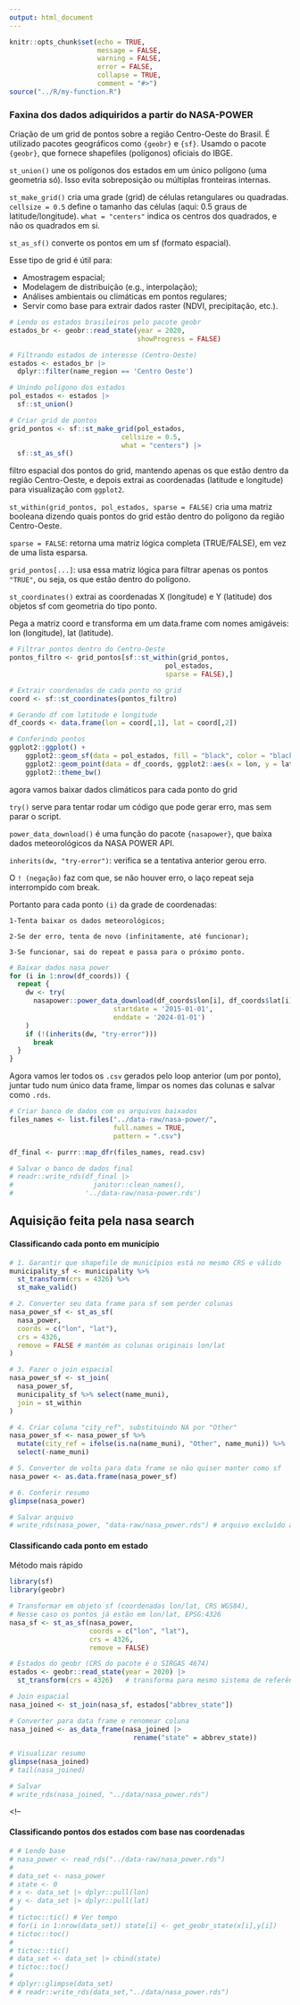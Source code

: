 ```yaml
---
output: html_document
---
```


```r
knitr::opts_chunk$set(echo = TRUE,
                      message = FALSE,
                      warning = FALSE,
                      error = FALSE,
                      collapse = TRUE,
                      comment = "#>")
source("../R/my-function.R")
```

### Faxina dos dados adiquiridos a partir do NASA-POWER

Criação de um grid de pontos sobre a região Centro-Oeste do Brasil. É utilizado pacotes geográficos como `{geobr}` e `{sf}`. Usamdo o pacote `{geobr}`, que fornece shapefiles (polígonos) oficiais do IBGE.

`st_union()` une os polígonos dos estados em um único polígono (uma geometria só). Isso evita sobreposição ou múltiplas fronteiras internas.

`st_make_grid()` cria uma grade (grid) de células retangulares ou quadradas. `cellsize = 0.5` define o tamanho das células (aqui: 0.5 graus de latitude/longitude). `what = "centers"` indica os centros dos quadrados, e não os quadrados em si.

`st_as_sf()` converte os pontos em um sf (formato espacial).

Esse tipo de grid é útil para:

-   Amostragem espacial;\
-   Modelagem de distribuição (e.g., interpolação);\
-   Análises ambientais ou climáticas em pontos regulares;\
-   Servir como base para extrair dados raster (NDVI, precipitação, etc.).

```r
# Lendo os estados brasileiros pelo pacote geobr
estados_br <- geobr::read_state(year = 2020, 
                                showProgress = FALSE)

# Filtrando estados de interesse (Centro-Oeste)
estados <- estados_br |> 
  dplyr::filter(name_region == 'Centro Oeste')

# Unindo polígono dos estados
pol_estados <- estados |> 
  sf::st_union()

# Criar grid de pontos
grid_pontos <- sf::st_make_grid(pol_estados, 
                            cellsize = 0.5, 
                            what = "centers") |> 
  sf::st_as_sf()
```

filtro espacial dos pontos do grid, mantendo apenas os que estão dentro da região Centro-Oeste, e depois extrai as coordenadas (latitude e longitude) para visualização com `ggplot2`.

`st_within(grid_pontos, pol_estados, sparse = FALSE)` cria uma matriz booleana dizendo quais pontos do grid estão dentro do polígono da região Centro-Oeste.

`sparse = FALSE`: retorna uma matriz lógica completa (TRUE/FALSE), em vez de uma lista esparsa.

`grid_pontos[...]`: usa essa matriz lógica para filtrar apenas os pontos `"TRUE"`, ou seja, os que estão dentro do polígono.

`st_coordinates()` extrai as coordenadas X (longitude) e Y (latitude) dos objetos sf com geometria do tipo ponto.

Pega a matriz coord e transforma em um data.frame com nomes amigáveis: lon (longitude), lat (latitude).

```r
# Filtrar pontos dentro do Centro-Oeste
pontos_filtro <- grid_pontos[sf::st_within(grid_pontos, 
                                       pol_estados, 
                                       sparse = FALSE),]

# Extrair coordenadas de cada ponto no grid
coord <- sf::st_coordinates(pontos_filtro)

# Gerando df com latitude e longitude
df_coords <- data.frame(lon = coord[,1], lat = coord[,2])

# Conferindo pontos
ggplot2::ggplot() +
    ggplot2::geom_sf(data = pol_estados, fill = "black", color = "black") +
    ggplot2::geom_point(data = df_coords, ggplot2::aes(x = lon, y = lat), color = "red", size = 1.5) + 
    ggplot2::theme_bw()
```

agora vamos baixar dados climáticos para cada ponto do grid

`try()` serve para tentar rodar um código que pode gerar erro, mas sem parar o script.

`power_data_download()` é uma função do pacote `{nasapower}`, que baixa dados meteorológicos da NASA POWER API.

`inherits(dw, "try-error")`: verifica se a tentativa anterior gerou erro.

O `! (negação)` faz com que, se não houver erro, o laço repeat seja interrompido com break.

Portanto para cada ponto `(i)` da grade de coordenadas:

```         
1-Tenta baixar os dados meteorológicos;

2-Se der erro, tenta de novo (infinitamente, até funcionar);

3-Se funcionar, sai do repeat e passa para o próximo ponto.
```

```r
# Baixar dados nasa power
for (i in 1:nrow(df_coords)) {
  repeat {
    dw <- try(
      nasapower::power_data_download(df_coords$lon[i], df_coords$lat[i],
                          startdate = '2015-01-01',
                          enddate = '2024-01-01')
    )
    if (!(inherits(dw, "try-error")))
      break
  }
}
```

Agora vamos ler todos os `.csv` gerados pelo loop anterior (um por ponto), juntar tudo num único data frame, limpar os nomes das colunas e salvar como `.rds`.

```r
# Criar banco de dados com os arquivos baixados
files_names <- list.files("../data-raw/nasa-power/", 
                          full.names = TRUE,
                          pattern = ".csv")

df_final <- purrr::map_dfr(files_names, read.csv)

# Salvar o banco de dados final
# readr::write_rds(df_final |> 
#                    janitor::clean_names(), 
#                  '../data-raw/nasa-power.rds')
```

## Aquisição feita pela nasa search

#### Classificando cada ponto em município
```r
# 1. Garantir que shapefile de municípios está no mesmo CRS e válido
municipality_sf <- municipality %>%
  st_transform(crs = 4326) %>%
  st_make_valid()

# 2. Converter seu data frame para sf sem perder colunas
nasa_power_sf <- st_as_sf(
  nasa_power,
  coords = c("lon", "lat"),
  crs = 4326,
  remove = FALSE # mantém as colunas originais lon/lat
)

# 3. Fazer o join espacial
nasa_power_sf <- st_join(
  nasa_power_sf,
  municipality_sf %>% select(name_muni),
  join = st_within
)

# 4. Criar coluna "city_ref", substituindo NA por "Other"
nasa_power_sf <- nasa_power_sf %>%
  mutate(city_ref = ifelse(is.na(name_muni), "Other", name_muni)) %>%
  select(-name_muni)

# 5. Converter de volta para data frame se não quiser manter como sf
nasa_power <- as.data.frame(nasa_power_sf)

# 6. Conferir resumo
glimpse(nasa_power)

# Salvar arquivo
# write_rds(nasa_power, "data-raw/nasa_power.rds") # arquivo excluído após rodar chunk 7
```

#### Classificando cada ponto em estado

Método mais rápido

```r
library(sf)
library(geobr)

# Transformar em objeto sf (coordenadas lon/lat, CRS WGS84), 
# Nesse caso os pontos já estão em lon/lat, EPSG:4326
nasa_sf <- st_as_sf(nasa_power, 
                    coords = c("lon", "lat"), 
                    crs = 4326,
                    remove = FALSE)

# Estados do geobr (CRS do pacote é o SIRGAS 4674)
estados <- geobr::read_state(year = 2020) |> 
  st_transform(crs = 4326)   # transforma para mesmo sistema de referência de coord (WGS84)

# Join espacial
nasa_joined <- st_join(nasa_sf, estados["abbrev_state"])

# Converter para data frame e renomear coluna 
nasa_joined <- as_data_frame(nasa_joined |> 
                               rename("state" = abbrev_state))

# Visualizar resumo
glimpse(nasa_joined)
# tail(nasa_joined)

# Salvar
# write_rds(nasa_joined, "../data/nasa_power.rds")
```

<!--

#### Classificando pontos dos estados com base nas coordenadas
```r
# # Lendo base
# nasa_power <- read_rds("../data-raw/nasa_power.rds")
# 
# data_set <- nasa_power
# state <- 0
# x <- data_set |> dplyr::pull(lon)
# y <- data_set |> dplyr::pull(lat)
# 
# tictoc::tic() # Ver tempo
# for(i in 1:nrow(data_set)) state[i] <- get_geobr_state(x[i],y[i])
# tictoc::toc()
# 
# tictoc::tic()
# data_set <- data_set |> cbind(state)
# tictoc::toc()
# 
# dplyr::glimpse(data_set)
# # readr::write_rds(data_set,"../data/nasa_power.rds")
```




